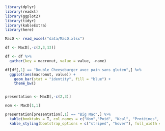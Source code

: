 ```r
library(dplyr)
library(readxl)
library(ggplot2)
library(tidyr)
library(kableExtra)
library(here)
```


```r
MacD <- read_excel("data/MacD.xlsx")

df <- MacD[,-c(2,3,13)]

df <- df %>%
  gather(key = macronut, value = value, -name)
```

```r

df[df[,1] == "Double Cheeseburger avec pain sans gluten",] %>% 
  ggplot(aes(macronut, value)) +
    geom_bar(stat = "identity", fill = "blue") + 
    theme_bw()


presentation <- MacD[,-c(2,3)]

nom <- MacD[1,1]

presentation[presentation[,1] == "Big Mac",] %>%
  kable(booktabs = T, col.names = c("Nom","Poid", "Kcal", "Protéines", "Glucides", "Sugar", "Lipides", "Acides Gras Saturés", "Fibres", "Sel", "Allergies")) %>%
  kable_styling(bootstrap_options = c("striped", "hover"), full_width = T)

```

